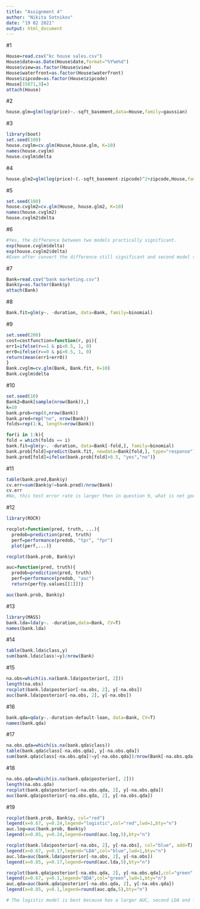 ---
title: "Assignment 4"
author: "Nikita Sotnikov"
date: "19 02 2021"
output: html_document
---

#1
```{r}
House=read.csv("kc house sales.csv")
House$date=as.Date(House$date,format="%Y%m%d")
House$view=as.factor(House$view)
House$waterfront=as.factor(House$waterfront)
House$zipcode=as.factor(House$zipcode)
House[15871,3]=3
attach(House)
```

#2
```{r}
house.glm=glm(log(price)~.-sqft_basement,data=House,family=gaussian)
```

#3
```{r}
library(boot)
set.seed(100)
house.cvglm=cv.glm(House,house.glm, K=10)
names(house.cvglm)
house.cvglm$delta
```
#4
```{r}
house.glm2=glm(log(price)~(.-sqft_basement-zipcode)^2+zipcode,House,family=gaussian)
```

#5
```{r warning=FALSE}
set.seed(100)
house.cvglm2=cv.glm(House, house.glm2, K=10)
names(house.cvglm2)
house.cvglm2$delta

```
#6
```{r}
#Yes, the difference between two models practically significant.
exp(house.cvglm$delta)
exp(house.cvglm2$delta)
#Even after convert the difference still significant and second model still better.
```
#7
```{r}
Bank=read.csv("bank marketing.csv")
Bank$y=as.factor(Bank$y)
attach(Bank)
```

#8
```{r}
Bank.fit=glm(y~. -duration, data=Bank, family=binomial)
```

#9
```{r warning=FALSE}
set.seed(200)
cost=costfunction=function(r, pi){
err1=ifelse(r==1 & pi<0.5, 1, 0) 
err0=ifelse(r==0 & pi>0.5, 1, 0)
return(mean(err1+err0))
}
Bank.cvglm=cv.glm(Bank, Bank.fit, K=10)
Bank.cvglm$delta
```

#10
```{r warning=FALSE}
set.seed(10)
Bank2=Bank[sample(nrow(Bank)),]
k=10
bank.prob=rep(0,nrow(Bank))
bank.pred=rep("no", nrow(Bank))
folds=rep(1:k, length=nrow(Bank))

for(i in 1:k){
fold = which(folds == i)
bank.fit=glm(y~. -duration, data=Bank[-fold,], family=binomial)
bank.prob[fold]=predict(bank.fit, newdata=Bank[fold,], type="response")
bank.pred[fold]=ifelse(bank.prob[fold]>0.5, "yes","no")}
```

#11
```{r warning=FALSE}
table(bank.pred,Bank$y)
cv.err=sum(Bank$y!=bank.pred)/nrow(Bank)
cv.err
#No, this test error rate is larger then in question 9, what is not good.
```

#12
```{r}
library(ROCR)

rocplot=function(pred, truth, ...){
  predob=prediction(pred, truth)
  perf=performance(predob, "tpr", "fpr")
  plot(perf,...)}

rocplot(bank.prob, Bank$y)

auc=function(pred, truth){
  predob=prediction(pred, truth)
  perf=performance(predob, "auc")
  return(perf@y.values[[1]])}

auc(bank.prob, Bank$y)

```

#13
```{r warning=FALSE}
library(MASS)
bank.lda=lda(y~. -duration,data=Bank, CV=T)
names(bank.lda)
```
#14
```{r}
table(bank.lda$class,y)
sum(bank.lda$class!=y)/nrow(Bank)
```

#15
```{r}
na.obs=which(is.na(bank.lda$posterior[, 2]))
length(na.obs)
rocplot(bank.lda$posterior[-na.obs, 2], y[-na.obs])
auc(bank.lda$posterior[-na.obs, 2], y[-na.obs])
```

#16
```{r}
bank.qda=qda(y~.-duration-default-loan, data=Bank, CV=T)
names(bank.qda)
```

#17
```{r}
na.obs.qda=which(is.na(bank.qda$class))
table(bank.qda$class[-na.obs.qda], y[-na.obs.qda])
sum(bank.qda$class[-na.obs.qda]!=y[-na.obs.qda])/nrow(Bank[-na.obs.qda])
```
#18
```{r}
na.obs.qda=which(is.na(bank.qda$posterior[, 2]))
length(na.obs.qda)
rocplot(bank.qda$posterior[-na.obs.qda, 2], y[-na.obs.qda])
auc(bank.qda$posterior[-na.obs.qda, 2], y[-na.obs.qda])
```

#19
```{r}
rocplot(bank.prob, Bank$y, col="red")
legend(x=0.67, y=0.24,legend="logistic",col="red",lwd=1,bty="n")
auc.log=auc(bank.prob, Bank$y)
legend(x=0.85, y=0.24,legend=round(auc.log,5),bty="n")

rocplot(bank.lda$posterior[-na.obs, 2], y[-na.obs], col="blue", add=T)
legend(x=0.67, y=0.17,legend="LDA",col="blue",lwd=1,bty="n")
auc.lda=auc(bank.lda$posterior[-na.obs, 2], y[-na.obs])
legend(x=0.85, y=0.17,legend=round(auc.lda,5),bty="n")

rocplot(bank.qda$posterior[-na.obs.qda, 2], y[-na.obs.qda],col="green", add=T)
legend(x=0.67, y=0.1,legend="QDA",col="green",lwd=1,bty="n")
auc.qda=auc(bank.qda$posterior[-na.obs.qda, 2], y[-na.obs.qda])
legend(x=0.85, y=0.1,legend=round(auc.qda,5),bty="n")

# The logistic model is best because has a larger AUC, second LDA and last QDA.
```

